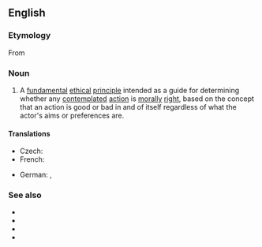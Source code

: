 ==English==
{{wikipedia}}

===Etymology===
From {{der|en|de|categorischer Imperativ}}

===Noun===
{{en-noun}}

# {{lb|en|ethics}} A [[fundamental]] [[ethical]] [[principle]] intended as a guide for determining whether any [[contemplate]]d [[action]] is [[moral]]ly [[right]], based on the concept that an action is good or bad in and of itself regardless of what the actor's aims or preferences are.

====Translations====
{{trans-top|fundamental ethical principle}}
* Czech: {{t|cs|kategorický imperativ|m}}
* French: {{t|fr|impératif catégorique}}
{{trans-mid}}
* German: {{t+|de|kategorischer Imperativ|m}}, {{t|de|categorischer Imperativ|m}}
{{trans-bottom}}

===See also===
* {{l|en|deontology}}
* {{l|en|golden rule}}
* {{l|en|moral imperative}}
* {{l|en|Ten Commandments}}